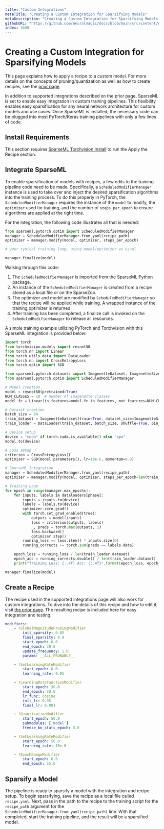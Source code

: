 ```yaml
---
title: "Custom Integrations"
metaTitle: "Creating a Custom Integration for Sparsifying Models"
metaDescription: "Creating a Custom Integration for Sparsifying Models with SparseML for smaller, faster, and cheaper model inferences in deployment"
githubURL: "https://github.com/neuralmagic/docs/blob/main/src/content/get-started/sparsify-a-model/custom-integrations.mdx"
index: 2000
---
```


# Creating a Custom Integration for Sparsifying Models

This page explains how to apply a recipe to a custom model. For more details on the concepts of pruning/quantization
as well as how to create recipes, see the [prior page](/get-started/transfer-a-sparsified-model).

In addition to supported integrations described on the prior page, SparseML is set to enable easy integration in custom training pipelines.
This flexibility enables easy sparsification for any neural network architecture for custom models and use cases. Once SparseML is installed,
the necessary code can be plugged into most PyTorch/Keras training pipelines with only a few lines of code.

## Install Requirements

This section requires [SparseML Torchvision Install](/get-started/install/sparseml) to run the Apply the Recipe section.

## Integrate SparseML

To enable sparsification of models with recipes, a few edits to the training pipeline code need to be made.
Specifically, a `ScheduledModifierManager` instance is used to take over and inject the desired sparsification algorithms into the training process.
To do this properly in PyTorch, the `ScheduledModifierManager` requires the instance of the `model` to modify, the `optimizer` used for training,
and the number of `steps_per_epoch` to ensure algorithms are applied at the right time.

For the integration, the following code illustrates all that is needed:
```Python
from sparseml.pytorch.optim import ScheduledModifierManager
manager = ScheduledModifierManager.from_yaml(recipe_path)
optimizer = manager.modify(model, optimizer, steps_per_epoch)

# your typical training loop, using model/optimizer as usual

manager.finalize(model)
```
Walking through this code:
1. The `ScheduledModifierManager` is imported from the SparseML Python package.
2. An instance of the `ScheduledModifierManager` is created from a recipe stored as a local file or on the SparseZoo.
3. The optimizer and model are modified by `ScheduledModifierManager` so that the recipe will be applied while training.
A wrapped instance of the training optimizer is returned.
4. After training has been completed, a finalize call is invoked on the `ScheduledModifierManager` to release all resources.

A simple training example utilizing PyTorch and Torchvision with this SparseML integration is provided below:
```Python
import torch
from torchvision.models import resnet50
from torch.nn import Linear
from torch.utils.data import DataLoader
from torch.nn import CrossEntropyLoss
from torch.optim import SGD

from sparseml.pytorch.datasets import ImagenetteDataset, ImagenetteSize
from sparseml.pytorch.optim import ScheduledModifierManager

# Model creation
model = resnet50(pretrained=True)
NUM_CLASSES = 10  # number of imagenette classes
model.fc = Linear(in_features=model.fc.in_features, out_features=NUM_CLASSES, bias=True)

# Dataset creation
batch_size = 64
train_dataset = ImagenetteDataset(train=True, dataset_size=ImagenetteSize.s320, image_size=224)
train_loader = DataLoader(train_dataset, batch_size, shuffle=True, pin_memory=True, num_workers=8)

# Device setup
device = "cuda" if torch.cuda.is_available() else "cpu"
model.to(device)

# Loss setup
criterion = CrossEntropyLoss()
optimizer = SGD(model.parameters(), lr=10e-6, momentum=0.9)

# SparseML Integration
manager = ScheduledModifierManager.from_yaml(recipe_path)
optimizer = manager.modify(model, optimizer, steps_per_epoch=len(train_loader))

# Training Loop
for epoch in range(manager.max_epochs):
    for inputs, labels in dataloaders[phase]:
        inputs = inputs.to(device)
        labels = labels.to(device)
        optimizer.zero_grad()
        with torch.set_grad_enabled(true):
            outputs = model(inputs)
            loss = criterion(outputs, labels)
            _, preds = torch.max(outputs, 1)
            loss.backward()
            optimizer.step()
        running_loss += loss.item() * inputs.size(0)
        running_corrects += torch.sum(preds == labels.data)

    epoch_loss = running_loss / len(train_loader.dataset)
    epoch_acc = running_corrects.double() / len(train_loader.dataset)
    print("Training Loss: {:.4f} Acc: {:.4f}".format(epoch_loss, epoch_acc))

manager.finalize(model)
```

## Create a Recipe

The recipe used in the supported integrations page will also work for custom integrations.
To dive into the details of this recipe and how to edit it, visit [the prior page](/get-started/supported-integrations).
The resulting recipe is included here for easy integration and testing.

```yaml
modifiers:
    - !GlobalMagnitudePruningModifier
        init_sparsity: 0.05
        final_sparsity: 0.8
        start_epoch: 0.0
        end_epoch: 30.0
        update_frequency: 1.0
        params: __ALL_PRUNABLE__

    - !SetLearningRateModifier
        start_epoch: 0.0
        learning_rate: 0.05

    - !LearningRateFunctionModifier
        start_epoch: 30.0
        end_epoch: 50.0
        lr_func: cosine
        init_lr: 0.05
        final_lr: 0.001

    - !QuantizationModifier
        start_epoch: 50.0
        submodules: ['model']
        freeze_bn_stats_epoch: 3.0

    - !SetLearningRateModifier
        start_epoch: 50.0
        learning_rate: 10e-6

    - !EpochRangeModifier
        start_epoch: 0.0
        end_epoch: 55.0
```

## Sparsify a Model

The pipeline is ready to sparsify a model with the integration and recipe setup.
To begin sparsifying, save the recipe as a local file called `recipe.yaml`.
Next, pass in the path to the recipe to the training script for the `recipe_path` argument for the `ScheduledModifierManager.from_yaml(recipe_path)` line.
With that completed, start the training pipeline, and the result will be a sparsified model.
